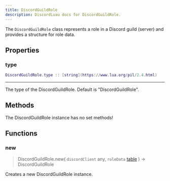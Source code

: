 ```yaml
---
title: DiscordGuildRole
description: DiscordLuau docs for DiscordGuildRole.
---
```

[//]: # (This file was automatically compiled through the Generator luau code under this repository)
[//]: # (if you want to edit the documentation of discord-luau, please write changes)
[//]: # (to the discord-luau repository itself, we extract the comments from discord-luau and translate)
[//]: # (them into markdown files that Nextra can interpret!)

[//]: # (----- DOCUMENT IMPORTS ----- )


[//]: # (----- DOCUMENT DESCRIPTION ----- )

The `DiscordGuildRole` class represents a role in a Discord guild (server) and provides a structure for role data.

[//]: # (----- DOCUMENT PROPERTIES ----- )

## Properties

### type

 ```lua
 DiscordGuildRole.type :: [string](https://www.lua.org/pil/2.4.html)
```

---
The type of the DiscordGuildRole. Default is "DiscordGuildRole".

[//]: # (----- DOCUMENT METHODS ----- )

## Methods

The DiscordGuildRole instance has no set methods!

[//]: # (----- DOCUMENT FUNCTIONS ----- )

## Functions

### new

> DiscordGuildRole.new( `discordClient` any, `roleData` [table](https://www.lua.org/pil/2.5.html) ) ->  DiscordGuildRole 

Creates a new DiscordGuildRole instance.

